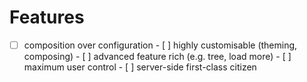 
<Meta title="Introduction/Features" />

# Features

- [ ] composition over configuration - [ ] highly customisable (theming, composing) - [ ] advanced feature rich (e.g. tree, load more) - [ ] maximum user control - [ ] server-side first-class citizen